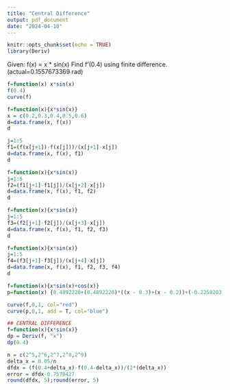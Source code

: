```yaml
---
title: "Central Difference"
output: pdf_document
date: "2024-04-10"
---
```


```r
knitr::opts_chunk$set(echo = TRUE)
library(Deriv)
```


Given:
f(x) = x * sin(x)
Find f'(0.4) using finite difference. (actual=0.1557673369 rad)

  
```r
f=function(x) x*sin(x)
f(0.4)
curve(f)

f=function(x){x*sin(x)}
x = c(0.2,0.3,0.4,0.5,0.6)
d=data.frame(x, f(x))
d

j=1:5
f1=(f(x[j+1])-f(x[j]))/(x[j+1]-x[j])
d=data.frame(x, f(x), f1)
d

f=function(x){x*sin(x)}
j=1:5
f2=(f1[j+1]-f1[j])/(x[j+2]-x[j])
d=data.frame(x, f(x), f1, f2)
d

f=function(x){x*sin(x)}
j=1:5
f3=(f2[j+1]-f2[j])/(x[j+3]-x[j])
d=data.frame(x, f(x), f1, f2, f3)
d

f=function(x){x*sin(x)}
j=1:5
f4=(f3[j+1]-f3[j])/(x[j+4]-x[j])
d=data.frame(x, f(x), f1, f2, f3, f4)
d

f=function(x){x*sin(x)+cos(x)}
p=function(x) {0.4892220+(0.4892220)*((x - 0.3)+(x - 0.2))+(-0.2258203)*((x - 0.3)*(x - 0.2)+ (x - 0.2)*(x - 0.2)+(x - 0.4)*(x-0.3))+(-0.1466473)*((x - 0.4)*(x - 0.3)*(x - 0.2)+(x - 0.5)*(x - 0.3)*(x - 0.2)+(x - 0.5)*(x - 0.4)*(x - 0.2))+(x - 0.5)*(x-0.4)*(x-0.3)}

curve(f,0,1, col="red")
curve(p,0,1, add = T, col="blue")

## CENTRAL DIFFERENCE
f=function(x){x*sin(x)}
dp = Deriv(f, "x")
dp(0.4)

n = c(2^5,2^6,2^7,2^8,2^9)
delta_x = 0.05/n
dfdx = (f(0.4+delta_x)-f(0.4-delta_x))/(2*(delta_x))
error = dfdx-0.7578427
round(dfdx, 5);round(error, 5)

```

